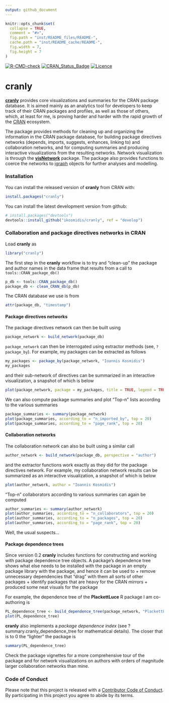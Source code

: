 ```yaml
---
output: github_document
---
```


<!-- README.md is generated from README.Rmd. Please edit that file -->

```r
knitr::opts_chunk$set(
  collapse = TRUE,
  comment = "#>",
  fig.path = "inst/README_files/README-",
  cache.path = "inst/README_cache/README-",
  fig.width = 7,
  fig.height = 7
)
```
[![R-CMD-check](https://github.com/ikosmidis/cranly/actions/workflows/R-CMD-check.yaml/badge.svg)](https://github.com/ikosmidis/cranly/actions/workflows/R-CMD-check.yaml)
[![CRAN_Status_Badge](https://www.r-pkg.org/badges/version/cranly)](https://cran.r-project.org/package=cranly)
[![Licence](https://img.shields.io/badge/licence-GPL--3-blue.svg)](https://www.gnu.org/licenses/gpl-3.0.en.html)

# cranly

[**cranly**](https://github.com/ikosmidis/cranly) provides core visualizations and summaries for the CRAN package database. It is aimed mainly as an analytics tool for developers to keep track of their CRAN packages and profiles, as well as those of others, which, at least for me, is proving harder and harder with the rapid growth of the [CRAN](https://cran.r-project.org) ecosystem.

The package provides methods for cleaning up and organizing the information in the CRAN package database, for building package directives networks (depends, imports, suggests, enhances, linking to) and collaboration networks, and for computing summaries and producing interactive visualizations from the resulting networks. Network visualization is through the [**visNetwork**](https://CRAN.R-project.org/package=visNetwork) package. The package also provides functions to coerce the networks to [igraph](https://CRAN.R-project.org/package=igraph) objects for further analyses and modelling.

### Installation

You can install the released version of **cranly** from CRAN with:
``` r
install.packages("cranly")
```

You can install the latest development version from github:
``` r
# install.packages("devtools")
devtools::install_github("ikosmidis/cranly", ref = "develop")
```

### Collaboration and package directives networks in CRAN

Load **cranly** as
```r
library("cranly")
```

The first step in the **cranly** workflow is to try and
"clean-up" the package and author names in the data frame that results
from a call to `tools::CRAN_package_db()`
```r
p_db <- tools::CRAN_package_db()
package_db <- clean_CRAN_db(p_db)
```
The CRAN database we use is from
```r
attr(package_db, "timestamp")
```

#### Package directives networks

The package directives network can then be built using
```r
package_network <- build_network(package_db)
```
`package_network` can then be interrogated using extractor methods
(see, `?package_by`). For example, my packages can be extracted as follows
```r
my_packages <- package_by(package_network, "Ioannis Kosmidis")
my_packages
```
and their sub-network of directives can be summarized in an interactive visualization, a snapshot of which is below
```r
plot(package_network, package = my_packages, title = TRUE, legend = TRUE)
```


We can also compute package summaries and plot "Top-n" lists according to the various summaries
```r
package_summaries <- summary(package_network)
plot(package_summaries, according_to = "n_imported_by", top = 20)
plot(package_summaries, according_to = "page_rank", top = 20)
```

#### Collaboration networks
The collaboration network can also be built using a similar call
```r
author_network <- build_network(package_db, perspective = "author")
```
and the extractor functions work exactly as they did for the package directives network. For example, my collaboration network results can be summarized as an interactive visualization, a snapshot of which is below
```r
plot(author_network, author = "Ioannis Kosmidis")
```


"Top-n" collaborators according to various summaries can again be computed
```r
author_summaries <- summary(author_network)
plot(author_summaries, according_to = "n_collaborators", top = 20)
plot(author_summaries, according_to = "n_packages", top = 20)
plot(author_summaries, according_to = "page_rank", top = 20)
```

Well, the usual suspects...


#### Package dependence trees
Since version 0.2 **cranly** includes functions for constructing and
working with package dependence tree objects. A package's dependence tree shows what else needs to be installed with the package in an empty package library with the package, and hence it can be used to
+ remove unnecessary dependencies that "drag" with them all sorts of other packages
+ identify packages that are heavy for the CRAN mirrors
+ produced some neat visuals for the package


For example, the dependence tree of the **PlackettLuce** R package I am co-authoring is
```r
PL_dependence_tree <- build_dependence_tree(package_network, "PlackettLuce")
plot(PL_dependence_tree)
```

**cranly** also implements a *package dependence index* (see ?summary.cranly_dependence_tree for mathematical details). The closer that is to 0 the "lighter" the package is
```r
summary(PL_dependence_tree)
```

Check the package vignettes for a more comprehensive tour of the package and for network visualizations on authors with orders of magnitude larger collaboration networks than mine.

### Code of Conduct

Please note that this project is released with a [Contributor Code of Conduct](CONDUCT.md). By participating in this project you agree to abide by its terms.
